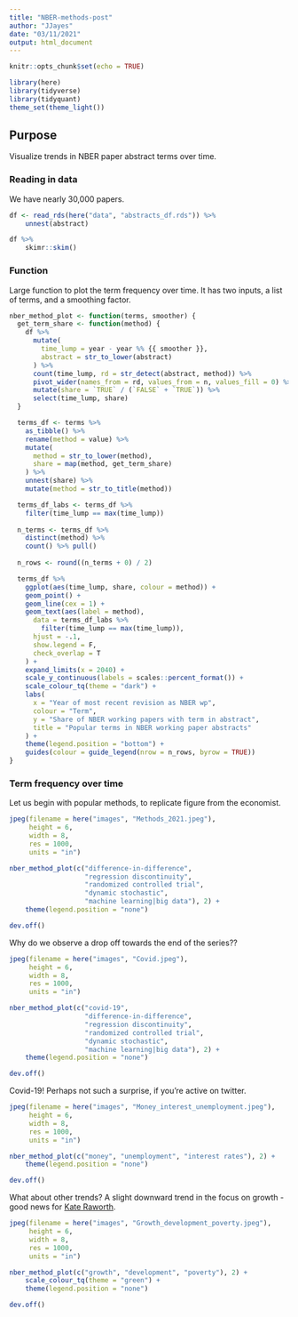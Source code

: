 ```yaml
---
title: "NBER-methods-post"
author: "JJayes"
date: "03/11/2021"
output: html_document
---
```


```r
knitr::opts_chunk$set(echo = TRUE)

library(here)
library(tidyverse)
library(tidyquant)
theme_set(theme_light())
```

## Purpose

Visualize trends in NBER paper abstract terms over time.

### Reading in data

We have nearly 30,000 papers.

```r
df <- read_rds(here("data", "abstracts_df.rds")) %>% 
    unnest(abstract)

df %>% 
    skimr::skim()
```

### Function

Large function to plot the term frequency over time. It has two inputs, a list of terms, and a smoothing factor.

```r
nber_method_plot <- function(terms, smoother) {
  get_term_share <- function(method) {
    df %>%
      mutate(
        time_lump = year - year %% {{ smoother }},
        abstract = str_to_lower(abstract)
      ) %>%
      count(time_lump, rd = str_detect(abstract, method)) %>%
      pivot_wider(names_from = rd, values_from = n, values_fill = 0) %>%
      mutate(share = `TRUE` / (`FALSE` + `TRUE`)) %>%
      select(time_lump, share)
  }

  terms_df <- terms %>%
    as_tibble() %>%
    rename(method = value) %>%
    mutate(
      method = str_to_lower(method),
      share = map(method, get_term_share)
    ) %>%
    unnest(share) %>%
    mutate(method = str_to_title(method))

  terms_df_labs <- terms_df %>%
    filter(time_lump == max(time_lump))
  
  n_terms <- terms_df %>%
    distinct(method) %>% 
    count() %>% pull()
  
  n_rows <- round((n_terms + 0) / 2)

  terms_df %>%
    ggplot(aes(time_lump, share, colour = method)) +
    geom_point() +
    geom_line(cex = 1) +
    geom_text(aes(label = method),
      data = terms_df_labs %>%
        filter(time_lump == max(time_lump)),
      hjust = -.1,
      show.legend = F,
      check_overlap = T
    ) +
    expand_limits(x = 2040) +
    scale_y_continuous(labels = scales::percent_format()) +
    scale_colour_tq(theme = "dark") +
    labs(
      x = "Year of most recent revision as NBER wp",
      colour = "Term",
      y = "Share of NBER working papers with term in abstract",
      title = "Popular terms in NBER working paper abstracts"
    ) +
    theme(legend.position = "bottom") +
    guides(colour = guide_legend(nrow = n_rows, byrow = TRUE))
}
```

### Term frequency over time

Let us begin with popular methods, to replicate figure from the economist.

```r
jpeg(filename = here("images", "Methods_2021.jpeg"),
     height = 6,
     width = 8,
     res = 1000,
     units = "in")

nber_method_plot(c("difference-in-difference", 
                   "regression discontinuity", 
                   "randomized controlled trial", 
                   "dynamic stochastic", 
                   "machine learning|big data"), 2) +
    theme(legend.position = "none")

dev.off()
```

Why do we observe a drop off towards the end of the series??

```r
jpeg(filename = here("images", "Covid.jpeg"),
     height = 6,
     width = 8,
     res = 1000,
     units = "in")

nber_method_plot(c("covid-19", 
                   "difference-in-difference", 
                   "regression discontinuity", 
                   "randomized controlled trial", 
                   "dynamic stochastic", 
                   "machine learning|big data"), 2) +
    theme(legend.position = "none")

dev.off()
```

Covid-19! Perhaps not such a surprise, if you're active on twitter.

```r
jpeg(filename = here("images", "Money_interest_unemployment.jpeg"),
     height = 6,
     width = 8,
     res = 1000,
     units = "in") 

nber_method_plot(c("money", "unemployment", "interest rates"), 2) +
    theme(legend.position = "none")

dev.off()
```

What about other trends? A slight downward trend in the focus on growth - good news for [Kate Raworth](https://twitter.com/kateraworth).

```r
jpeg(filename = here("images", "Growth_development_poverty.jpeg"),
     height = 6,
     width = 8,
     res = 1000,
     units = "in") 

nber_method_plot(c("growth", "development", "poverty"), 2) +
    scale_colour_tq(theme = "green") +
    theme(legend.position = "none")

dev.off()
```



